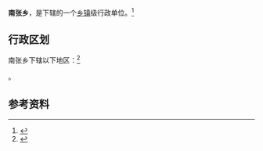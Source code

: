{{中国乡级行政区|14/08/22/203/000}}

'''南张乡'''，是{{PRC admin/fullname|14/08/22/203/000|3}}下辖的一个[[乡镇|乡镇]]级行政单位。<ref>{{PRC admin/ref sgc|{{PRC admin/parent|14/08/22/203/000}}}}</ref>

== 行政区划 ==

南张乡下辖以下地区：<ref>{{PRC admin/ref sgc|14/08/22/203/000}}</ref>

{{PRC admin/children|14/08/22/203/000}}。

== 参考资料 ==

{{reflist}}

{{行政区划小作品}}
{{PRC admin/navcat|14/08/22/203/000}}